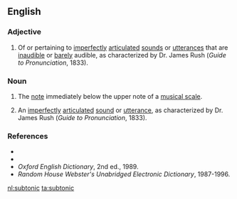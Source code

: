 ==English==

===Adjective===
{{en-adj|-}}

#{{context|phonetics|dated}} Of or pertaining to [[imperfect]]ly [[articulate]]d [[sound]]s or [[utterance]]s that are [[inaudible]] or [[barely]] audible, as characterized by Dr. James Rush (''Guide to Pronunciation'', 1833).

===Noun===
{{en-noun}}
#{{music}} The [[note]] immediately below the upper note of a [[musical scale]].
#{{context|phonetics|dated}} An [[imperfect]]ly [[articulate]]d [[sound]] or [[utterance]], as characterized by Dr. James Rush (''Guide to Pronunciation'', 1833).

===References===
*{{R:Webster 1913}}
*{{R:Dictionary.com}}
*''Oxford English Dictionary'', 2nd ed., 1989.
*''Random House Webster's Unabridged Electronic Dictionary'', 1987-1996.

[[nl:subtonic]]
[[ta:subtonic]]